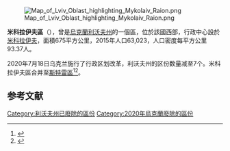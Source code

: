 [[Image:Map_of_Lviv_Oblast_highlighting_Mykolaiv_Raion.png|right]]

'''米科拉伊夫區'''（{{lang-uk|Миколаївський район}}），曾是[[烏克蘭|烏克蘭]][[利沃夫州|利沃夫州]]的一個區，位於該國西部，行政中心設於[[米科拉伊夫_(利维夫州)|米科拉伊夫]]，面積675平方公里，2015年人口63,023，人口密度每平方公里93.37人。

2020年7月18日乌克兰施行了行政区划改革，利沃夫州的区份数量减至7个。米科拉伊夫區合并至[[斯特雷區|斯特雷區]]<ref>{{Cite news|title=Про утворення та ліквідацію районів. Постанова Верховної Ради України № 807-ІХ.|url=http://www.golos.com.ua/article/333466|access-date=2020-10-03|date=2020-07-18|website=Голос України|language=uk}}</ref><ref>{{cite web |title=Нові райони: карти + склад |url=https://www.minregion.gov.ua/press/news/novi-rajony-karty-sklad/ |publisher=Міністерство розвитку громад та територій України |language=uk}}</ref>。

==参考文献==
{{reflist}}

{{Lviv-geo-stub}}

[[Category:利沃夫州已廢除的區份|Category:利沃夫州已廢除的區份]]
[[Category:2020年烏克蘭廢除的區份|Category:2020年烏克蘭廢除的區份]]